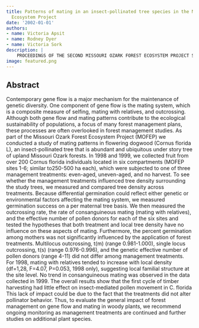 ```yaml
---
title: Patterns of mating in an insect-pollinated tree species in the Missouri Ozark Forest
  Ecosystem Project
date: '2002-01-01'
authors:
- name: Victoria Apsit
- name: Rodney Dyer
- name: Victoria Sork
description: |
    PROCEEDINGS OF THE SECOND MISSOURI OZARK FOREST ECOSYSTEM PROJECT SYMPOSIUM - POST-TREATMENT RESULTS OF THE LANDSCAPE EXPERIMENT. 2002.  
image: featured.png
---
```



## Abstract

Contemporary gene flow is a major mechanism for the maintenance of genetic diversity. One component of gene flow is the mating system, which is a composite measure of selfing, mating with relatives, and outcrossing. Although both gene flow and mating patterns contribute to the ecological sustainability of populations, a focus of many forest management plans, these processes are often overlooked in forest management studies. As part of the Missouri Ozark Forest Ecosystem Project (MOFEP) we conducted a study of mating patterns in flowering dogwood (Cornus florida L), an insect-pollinated tree that is abundant and ubiquitous under story tree of upland Missouri Ozark forests. In 1998 and 1999, we collected fruit from over 200 Cornus florida individuals located in six compartments (MOFEP sites 1-6; similar to250-500 ha each), which were subjected to one of three management treatments: even-aged, uneven-aged, and no harvest. To see whether the management treatments influenced tree density surrounding the study trees, we measured and compared tree density across treatments. Because differential germination could reflect either genetic or environmental factors affecting the mating system, we measured germination success on a per maternal tree basis. We then measured the outcrossing rate, the rate of consanguineous mating (mating with relatives), and the effective number of pollen donors for each of the six sites and tested the hypotheses that both treatment and local tree density have no influence on these aspects of mating. Furthermore, the percent germination among mothers was not significantly influenced by the application of forest treatments. Multilocus outcrossing, t(m) (range 0.981-1.000), single locus outcrossing, t(s) (range 0.976-0.996), and the genetic effective number of pollen donors (range 4-11) did not differ among management treatments. For 1998, mating with relatives tended to increase with local density (df=1,28, F=4.07, P=0.053, 1998 only), suggesting local familial structure at the site level. No trend in consanguineous mating was observed in the data collected in 1999. The overall results show that the first cycle of timber harvesting had little effect on insect-mediated pollen movement in C. florida This lack of impact could be due to the fact that the treatments did not alter pollinator behavior. Thus, to evaluate the general impact of forest management on gene flow and mating in woody plants, we recommend ongoing monitoring as management treatments are continued and further studies on additional plant species.
